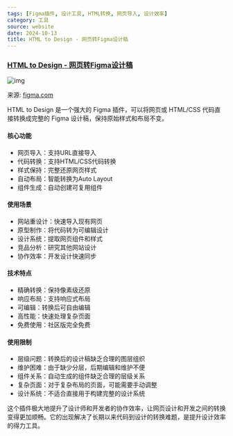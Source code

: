 ```yaml
---
tags: [Figma插件, 设计工具, HTML转换, 网页导入, 设计效率]
category: 工具
source: website
date: 2024-10-13
title: HTML to Design - 网页转Figma设计稿
---
```


### [HTML to Design - 网页转Figma设计稿](https://www.figma.com/community/plugin/1159123024924461424/)

![img](https://img.mengpeng.tech/i/2024/12/06/675286187db6f.webp)

来源: [figma.com](https://www.figma.com/community/plugin/1159123024924461424/)

HTML to Design 是一个强大的 Figma 插件，可以将网页或 HTML/CSS 代码直接转换成完整的 Figma 设计稿，保持原始样式和布局不变。

#### 核心功能
- 网页导入：支持URL直接导入
- 代码转换：支持HTML/CSS代码转换
- 样式保持：完整还原网页样式
- 自动布局：智能转换为Auto Layout
- 组件生成：自动创建可复用组件

#### 使用场景
- 网站重设计：快速导入现有网页
- 原型制作：将代码转为可编辑设计
- 设计系统：提取网页组件和样式
- 竞品分析：研究其他网站设计
- 协作效率：开发设计快速同步

#### 技术特点
- 精确转换：保持像素级还原
- 响应布局：支持响应式布局
- 可编辑：转换后可自由编辑
- 高性能：快速处理复杂页面
- 免费使用：社区版完全免费

#### 使用限制
- 层级问题：转换后的设计稿缺乏合理的图层组织
- 维护困难：由于缺少分层，后期编辑和维护不便
- 组件关系：自动生成的组件缺乏合理的层级关系
- 复杂页面：对于复杂布局的页面，可能需要手动调整
- 设计系统：不适合直接用于构建完整的设计系统

这个插件极大地提升了设计师和开发者的协作效率，让网页设计和开发之间的转换变得更加顺畅。它的出现解决了长期以来代码到设计的转换难题，是提升设计效率的得力工具。 